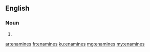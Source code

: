 ==English==

===Noun===
{{head|en|plural}}

# {{plural of|enamine|lang=en|nocat=1}}

[[ar:enamines]]
[[fr:enamines]]
[[ku:enamines]]
[[mg:enamines]]
[[my:enamines]]